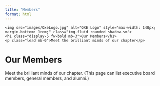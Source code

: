 ```yaml
---
title: "Members"
format: html
---
```

<!-- Parallax Hero Section for Members Page -->
<div class="parallax-hero">
  <div class="container text-center text-white py-5">
    <img src="images/OxeLogo.jpg" alt="OXE Logo" style="max-width: 140px; margin-bottom: 1rem;" class="img-fluid rounded shadow-sm">
    <h1 class="display-5 fw-bold mb-3">Our Members</h1>
    <p class="lead mb-0">Meet the brilliant minds of our chapter</p>
  </div>
</div>

# Our Members

Meet the brilliant minds of our chapter. (This page can list executive board members, general members, and alumni.)